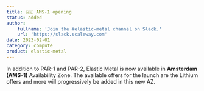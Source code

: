 ```yaml
---
title: 🇳🇱 AMS-1 opening
status: added
author:
    fullname: 'Join the #elastic-metal channel on Slack.'
    url: 'https://slack.scaleway.com'
date: 2023-02-01
category: compute
product: elastic-metal
---
```


In addition to PAR-1 and PAR-2, Elastic Metal is now available in **Amsterdam (AMS-1)** Availability Zone. The available offers for the launch are the Lithium offers and more will progressively be added in this new AZ.

